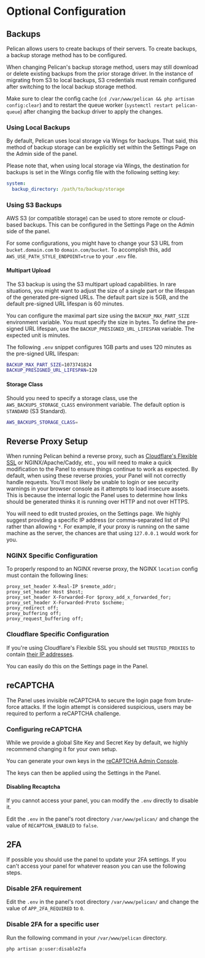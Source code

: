 # Optional Configuration

## Backups

Pelican allows users to create backups of their servers. To create backups, a backup storage method has to be configured.

When changing Pelican's backup storage method, users may still download or delete existing backups from the prior storage driver. In the instance of migrating from S3 to local backups, S3 credentials must remain configured after switching to the local backup storage method.

Make sure to clear the config cache (`cd /var/www/pelican && php artisan config:clear`) and to restart the queue worker (`systemctl restart pelican-queue`) after changing the backup driver to apply the changes.

### Using Local Backups

By default, Pelican uses local storage via Wings for backups. That said, this method of backup storage can be explicitly set within the Settings Page on the Admin side of the panel.


Please note that, when using local storage via Wings, the destination for backups is set in the Wings config file with the following setting key:

```yml {2}
system:
  backup_directory: /path/to/backup/storage
```

### Using S3 Backups

AWS S3 (or compatible storage) can be used to store remote or cloud-based backups. This can be configured in the Settings Page on the Admin side of the panel.

For some configurations, you might have to change your S3 URL from `bucket.domain.com` to `domain.com/bucket`. To accomplish this, add `AWS_USE_PATH_STYLE_ENDPOINT=true` to your `.env` file.

#### Multipart Upload

The S3 backup is using the S3 multipart upload capabilities. In rare situations, you might want to adjust the size of a single part or the lifespan of the generated pre-signed URLs. The default part size is 5GB, and the default pre-signed URL lifespan is 60 minutes.

You can configure the maximal part size using the `BACKUP_MAX_PART_SIZE` environment variable. You must specify the size in bytes. To define the pre-signed URL lifespan, use the `BACKUP_PRESIGNED_URL_LIFESPAN` variable. The expected unit is minutes.

The following `.env` snippet configures 1GB parts and uses 120 minutes as the pre-signed URL lifespan:

```sh
BACKUP_MAX_PART_SIZE=1073741824
BACKUP_PRESIGNED_URL_LIFESPAN=120
```

#### Storage Class

Should you need to specify a storage class, use the `AWS_BACKUPS_STORAGE_CLASS` environment variable. The default option is `STANDARD` (S3 Standard).

```sh
AWS_BACKUPS_STORAGE_CLASS=
```

## Reverse Proxy Setup

When running Pelican behind a reverse proxy, such as [Cloudflare's Flexible SSL](https://support.cloudflare.com/hc/en-us/articles/200170416-What-do-the-SSL-options-mean-)
or NGINX/Apache/Caddy, etc., you will need to make a quick modification to the Panel to ensure things continue to work as expected. By default, when using these reverse proxies,
your Panel will not correctly handle requests. You'll most likely be unable to login or see security warnings in your browser console as it attempts to load insecure assets.
This is because the internal logic the Panel uses to determine how links should be generated thinks it is running over HTTP and not over HTTPS.

You will need to edit trusted proxies, on the Settings page. We highly suggest providing a specific IP address
(or comma-separated list of IPs) rather than allowing `*`. For example, if your proxy is running on the same machine as the server,
the chances are that using `127.0.0.1` would work for you.

### NGINX Specific Configuration

To properly respond to an NGINX reverse proxy, the NGINX `location` config must contain the following lines:

```NGINX
proxy_set_header X-Real-IP $remote_addr;
proxy_set_header Host $host;
proxy_set_header X-Forwarded-For $proxy_add_x_forwarded_for;
proxy_set_header X-Forwarded-Proto $scheme;
proxy_redirect off;
proxy_buffering off;
proxy_request_buffering off;
```

### Cloudflare Specific Configuration

If you're using Cloudflare's Flexible SSL you should set `TRUSTED_PROXIES` to contain [their IP addresses](https://www.cloudflare.com/ips/).

You can easily do this on the Settings page in the Panel.

## reCAPTCHA

The Panel uses invisible reCAPTCHA to secure the login page from brute-force attacks. If the login attempt is considered suspicious, users may be required to perform a reCAPTCHA challenge.

### Configuring reCAPTCHA

While we provide a global Site Key and Secret Key by default, we highly recommend changing it for your own setup.

You can generate your own keys in the [reCAPTCHA Admin Console](https://www.google.com/recaptcha/admin).

The keys can then be applied using the Settings in the Panel.

#### Disabling Recaptcha

If you cannot access your panel, you can modify the `.env` directly to disable it.

Edit the `.env` in the panel's root directory `/var/www/pelican/` and change the value of `RECAPTCHA_ENABLED` to `false`.

## 2FA

If possible you should use the panel to update your 2FA settings. If you can't access your panel for whatever reason you can use the following steps.

### Disable 2FA requirement

Edit the `.env` in the panel's root directory `/var/www/pelican/` and change the value of `APP_2FA_REQUIRED` to `0`.

### Disable 2FA for a specific user

Run the following command in your `/var/www/pelican` directory.

```sh
php artisan p:user:disable2fa
```
